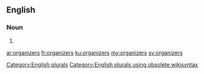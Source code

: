==English==

===Noun===
{{head|en}}

# {{plural of|organizer}}

[[Category:English plurals]][[Category:English plurals using obsolete wikisyntax]]

[[ar:organizers]]
[[fr:organizers]]
[[ku:organizers]]
[[my:organizers]]
[[sv:organizers]]
